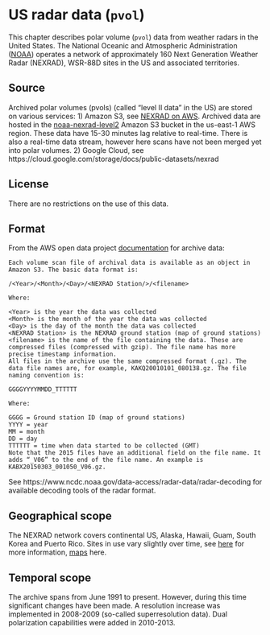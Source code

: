 # US radar data (`pvol`)

This chapter describes polar volume (`pvol`) data from weather radars in the United States. The National Oceanic and Atmospheric Administration ([NOAA](https://www.noaa.gov)) operates a network of approximately 160 Next Generation Weather Radar (NEXRAD), WSR-88D sites in the US and associated territories. 

## Source
Archived polar volumes (pvols) (called “level II data” in the US) are stored on various services:
1) Amazon S3, see [NEXRAD on AWS](https://registry.opendata.aws/noaa-nexrad/). Archived data are hosted in the [noaa-nexrad-level2](https://noaa-nexrad-level2.s3.amazonaws.com) Amazon S3 bucket in the us-east-1 AWS region. These data have 15-30 minutes lag relative to real-time. There is also a real-time data stream, however here scans have not been merged yet into polar volumes.
2) Google Cloud, see https://cloud.google.com/storage/docs/public-datasets/nexrad

## License
There are no restrictions on the use of this data.

## Format
From the AWS open data project [documentation](https://docs.opendata.aws/noaa-nexrad/readme.html) for archive data:

```
Each volume scan file of archival data is available as an object in Amazon S3. The basic data format is:

/<Year>/<Month>/<Day>/<NEXRAD Station/>/<filename>

Where:

<Year> is the year the data was collected
<Month> is the month of the year the data was collected
<Day> is the day of the month the data was collected
<NEXRAD Station> is the NEXRAD ground station (map of ground stations)
<filename> is the name of the file containing the data. These are compressed files (compressed with gzip). The file name has more precise timestamp information.
All files in the archive use the same compressed format (.gz). The data file names are, for example, KAKQ20010101_080138.gz. The file naming convention is:

GGGGYYYYMMDD_TTTTTT

Where:

GGGG = Ground station ID (map of ground stations)
YYYY = year
MM = month
DD = day
TTTTTT = time when data started to be collected (GMT)
Note that the 2015 files have an additional field on the file name. It adds “_V06” to the end of the file name. An example is KABX20150303_001050_V06.gz.
```

See https://www.ncdc.noaa.gov/data-access/radar-data/radar-decoding for available decoding tools of the radar format.

## Geographical scope
The NEXRAD network covers continental US, Alaska, Hawaii, Guam, South Korea and Puerto Rico. Sites in use vary slightly over time, see [here](https://www.roc.noaa.gov/wsr88d/Level_II/Level2Info.aspx) for more information, [maps](https://www.roc.noaa.gov/WSR88D/Maps.aspx) here.


## Temporal scope
The archive spans from June 1991 to present. However, during this time significant changes have been made. A resolution increase was implemented in 2008-2009 (so-called superresolution data). Dual polarization capabilities were added in 2010-2013.
